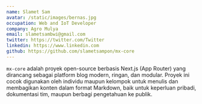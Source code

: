 ```yaml
---
name: Slamet Sam
avatar: /static/images/bernas.jpg
occupation: Web and IoT Developer
company: Agro Mulya
email: slametsambwi@gmail.com
twitter: https://twitter.com/Twitter
linkedin: https://www.linkedin.com
github: https://github.com/slametsampon/mx-core
---
```


`mx-core` adalah proyek open-source berbasis Next.js (App Router) yang dirancang sebagai platform blog modern, ringan, dan modular. Proyek ini cocok digunakan oleh individu maupun kelompok untuk menulis dan membagikan konten dalam format Markdown, baik untuk keperluan pribadi, dokumentasi tim, maupun berbagi pengetahuan ke publik.
